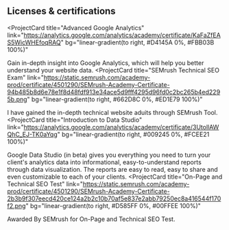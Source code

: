 ## Licenses & certifications

<ProjectCard
  title="Advanced Google Analytics"
  link="https://analytics.google.com/analytics/academy/certificate/KaFaZfEAS5WicWHEfoqRAQ"
  bg="linear-gradient(to right, #D4145A 0%, #FBB03B 100%)"
>
  Gain in-depth insight into Google Analytics, which will help you better understand your website data.
</ProjectCard>
<ProjectCard
  title="SEMrush Technical SEO Exam"
  link="https://static.semrush.com/academy-prod/certificate/4501290/SEMrush-Academy-Certificate-94b485b8d6e78e1f8d48fdf913e34ace5d9fff4295d96fd0c2bc265b4ed2295b.png"
  bg="linear-gradient(to right, #662D8C 0%, #ED1E79 100%)"
>
  I have gained the in-depth technical website aduits through SEMrush Tool.
</ProjectCard>
<ProjectCard
  title="Introduction to Data Studio"
  link="https://analytics.google.com/analytics/academy/certificate/3UtollAWQhC_EJ-TK0aYqg"
  bg="linear-gradient(to right, #009245 0%, #FCEE21 100%)"
>
  Google Data Studio (in beta) gives you everything you need to turn your client's analytics data into informational, easy-to-understand reports through data visualization. The reports are easy to read, easy to share and even customizable to each of your clients.
</ProjectCard>
<ProjectCard
  title="On-Page and Technical SEO Test"
  link="https://static.semrush.com/academy-prod/certificate/4501290/SEMrush-Academy-Certificate-2b3b9f307eecd420ce124a2b2c10b70af5e837e2abb79250ec8a416544f170f2.png"
  bg="linear-gradient(to right, #D585FF 0%, #00FFEE 100%)"
>
  Awarded By SEMrush for On-Page and Technical SEO Test.
</ProjectCard>
